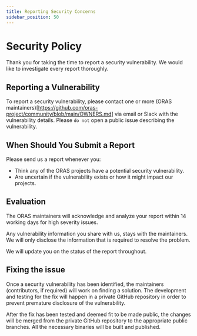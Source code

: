 ```yaml
---
title: Reporting Security Concerns
sidebar_position: 50
---
```


# Security Policy

Thank you for taking the time to report a security vulnerability. 
We would like to investigate every report thoroughly.

## Reporting a Vulnerability

To report a security vulnerability, please contact one or more (ORAS maintainers)[https://github.com/oras-project/community/blob/main/OWNERS.md] via email or Slack with the vulnerability details. 
Please `do not` open a public issue describing the vulnerability.

## When Should You Submit a Report

Please send us a report whenever you:

* Think any of the ORAS projects have a potential security vulnerability.
* Are uncertain if the vulnerability exists or how it might impact our projects.

## Evaluation

The ORAS maintainers will acknowledge and analyze your report within 14 working days for high severity issues.

Any vulnerability information you share with us, stays with the maintainers. 
We will only disclose the information that is required to resolve the problem.

We will update you on the status of the report throughout.

## Fixing the issue

Once a security vulnerability has been identified, the maintainers (contributors, if required) will work on finding a solution. 
The development and testing for the fix will happen in a private GitHub repository in order to prevent premature disclosure of the vulnerability.

After the fix has been tested and deemed fit to be made public, 
the changes will be merged from the private GitHub repository to the appropriate public branches. 
All the necessary binaries will be built and published.
